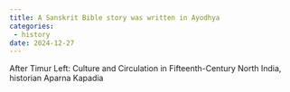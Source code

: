 ```yaml
---
title: A Sanskrit Bible story was written in Ayodhya
categories:
 - history
date: 2024-12-27
---
```


After Timur Left: Culture and Circulation in Fifteenth-Century North India, historian Aparna Kapadia